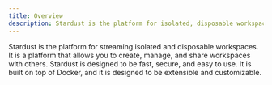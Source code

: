 ```yaml
---
title: Overview
description: Stardust is the platform for isolated, disposable workspaces.
---
```


Stardust is the platform for streaming isolated and disposable workspaces.
It is a platform that allows you to create, manage, and share workspaces with others.
Stardust is designed to be fast, secure, and easy to use. It is built on top of Docker, and it is designed to be extensible and customizable.

<Cards>
  <Card
    href="/docs/install"
    title="Installing Stardust"
    description="Learn how to install Stardust on your machine."
    external={false}
  />
</Cards>
